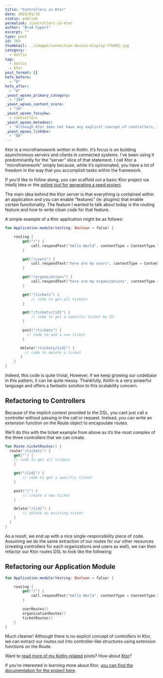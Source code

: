 ```yaml
---
title: "Controllers in Ktor"
date: 2019/01/10
status: publish
permalink: /controllers-in-ktor
author: "Brad Cypert"
excerpt: ""
type: post
id: 769
thumbnail: ../images/connection-device-display-776092.jpg
category:
  - kotlin
tag:
  - kotlin
  - ktor
post_format: []
hefo_before:
  - "0"
hefo_after:
  - "0"
_yoast_wpseo_primary_category:
  - "104"
_yoast_wpseo_content_score:
  - "30"
_yoast_wpseo_focuskw:
  - controllers
_yoast_wpseo_metadesc:
  - "Although Ktor does not have any explicit concept of controllers, it's very easy to refactor your routes to support this pattern."
_yoast_wpseo_linkdex:
  - "88"
---
```


Ktor is a microframework written in Kotlin. It’s focus is on building asynchronous servers and clients in connected systems. I’ve been using it predominantly for the “server” slice of that statement. I call Ktor a “microframework” simply because, while it’s opinionated, you have a lot of freedom in the way that you accomplish tasks within the framework.

If you’d like to follow along, you can scaffold out a basic Ktor project via Intellij Idea or the [online tool for generating a seed project](https://ktor.io/quickstart/generator.html).

The main idea behind the Ktor server is that everything is contained within an application and you can enable “features” (ie: plugins) that enable certain functionality. The feature I wanted to talk about today is the routing feature and how to write clean code for that feature.

A simple example of a Ktor application might be as follows:

```kotlin
fun Application.module(testing: Boolean = false) {

    routing {
        get("/") {
            call.respondText("Hello World", contentType = ContentType.Text.Plain)
        }

        get("/users") {
            call.respondText("here are my users", contentType = ContentType.Text.Plain)
        }

        get("/organizations") {
            call.respondText("here are my organizations", contentType = ContentType.Text.Plain)
        }

        get("/tickets") {
            // code to get all tickets
        }

        get("/tickets/{id}") {
            // code to get a specific ticket by ID
        }

        post("/tickets") {
          // code to add a new ticket
        }

       delete("/tickets/{id}") {
         // code to delete a ticket
       }
    }
}
```

Indeed, this code is quite trivial, However, if we keep growing our codebase in this pattern, it can be quite messy. Thankfully, Kotlin is a very powerful language and offers a fantastic solution to this scalability concern.

## Refactoring to Controllers

Because of the implicit context provided to the DSL, you cant just call a controller without passing in the call or request. Instead, you can write an extension function on the Route object to encapsulate routes.

We’ll do this with the ticket example from above as it’s the most complex of the
three controllers that we can create.

```kotlin
fun Route.ticketRoutes() {
  route("/tickets") {
    get("") {
    // code to get all tickets
    }

    get("/{id}") {
        // code to get a specific ticket
    }

    post("/") {
        // create a new ticket
    }

    delete("/{id}") {
        // delete an existing ticket
    }
  }
}

```

As a result, we end up with a nice single-responsibility piece of code. Assuming we do the same extraction of our routes for our other resources (creating controllers for each organizations and users as well), we can then refactor our Ktor routes DSL to look like the following:

## Refactoring our Application Module

```kotlin
fun Application.module(testing: Boolean = false) {

    routing {
        get("/") {
            call.respondText("Hello World", contentType = ContentType.Text.Plain)
        }

        userRoutes()
        organizationRoutes()
        ticketRoutes()
    }
}
```

Much cleaner! Although there is no explicit concept of controllers in Ktor, we can extract our routes out into controller-like structures using extension functions on the Route.

Want to [read more of my Kotlin-related](http://www.bradcypert.com/tags/kotlin/) posts? How about [Ktor](http://www.bradcypert.com/tags/ktor/)?

If you’re interested in learning more about Ktor, [you can find the documentation for the project here](https://ktor.io/).
